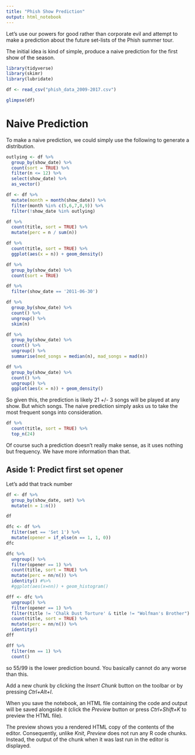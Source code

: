```yaml
---
title: "Phish Show Prediction"
output: html_notebook
---
```


Let's use our powers for good rather than corporate evil and attempt to make a prediction about the future set-lists of the Phish summer tour.

The initial idea is kind of simple, produce a naive prediction for the first show of the season. 

```r
library(tidyverse)
library(skimr)
library(lubridate)

df <- read_csv("phish_data_2009-2017.csv")

glimpse(df)
```

# Naive Prediction

To make a naive prediction, we could simply use the following to generate a distribution. 

```r
outlying <- df %>% 
  group_by(show_date) %>% 
  count(sort = TRUE) %>% 
  filter(n <= 12) %>% 
  select(show_date) %>% 
  as_vector()

df <- df %>% 
  mutate(month = month(show_date)) %>% 
  filter(month %in% c(5,6,7,8,9)) %>% 
  filter(!show_date %in% outlying)
```



```r
df %>% 
  count(title, sort = TRUE) %>% 
  mutate(perc = n / sum(n))
```


```r
df %>% 
  count(title, sort = TRUE) %>% 
  ggplot(aes(x = n)) + geom_density()
```



```r
df %>% 
  group_by(show_date) %>% 
  count(sort = TRUE) 
```


```r
df %>% 
  filter(show_date == '2011-06-30')
```


```r
df %>% 
  group_by(show_date) %>% 
  count() %>%
  ungroup() %>% 
  skim(n)
```

```r
df %>% 
  group_by(show_date) %>% 
  count() %>% 
  ungroup() %>% 
  summarise(med_songs = median(n), mad_songs = mad(n))
```


```r
df %>% 
  group_by(show_date) %>% 
  count() %>% 
  ungroup() %>% 
  ggplot(aes(x = n)) + geom_density()
```

So given this, the prediction is likely 21 +/- 3 songs will be played at any show. But which songs. The naive prediction simply asks us to take the most frequent songs into consideration.

```r
df %>% 
  count(title, sort = TRUE) %>% 
  top_n(24)
```

Of course such a prediction doesn't really make sense, as it uses nothing but frequency. We have more information than that.

## Aside 1: Predict first set opener
Let's add that track number
```r
df <- df %>% 
  group_by(show_date, set) %>% 
  mutate(n = 1:n())

df
```


```r
dfc <- df %>% 
  filter(set == 'Set 1') %>% 
  mutate(opener = if_else(n == 1, 1, 0))
dfc
```

```r
dfc %>% 
  ungroup() %>% 
  filter(opener == 1) %>% 
  count(title, sort = TRUE) %>% 
  mutate(perc = nn/n()) %>% 
  identity() #%>% 
  #ggplot(aes(x=nn)) + geom_histogram()
```

```r
dff <- dfc %>% 
  ungroup() %>% 
  filter(opener == 1) %>% 
  filter(title != 'Chalk Dust Torture' & title != "Wolfman's Brother") %>% 
  count(title, sort = TRUE) %>% 
  mutate(perc = nn/n()) %>% 
  identity()
dff
```

```r
dff %>% 
  filter(nn == 1) %>% 
  count()
```

so 55/99 is the lower prediction bound. You basically cannot do any worse than this. 

Add a new chunk by clicking the *Insert Chunk* button on the toolbar or by pressing *Ctrl+Alt+I*.

When you save the notebook, an HTML file containing the code and output will be saved alongside it (click the *Preview* button or press *Ctrl+Shift+K* to preview the HTML file).

The preview shows you a rendered HTML copy of the contents of the editor. Consequently, unlike *Knit*, *Preview* does not run any R code chunks. Instead, the output of the chunk when it was last run in the editor is displayed.
